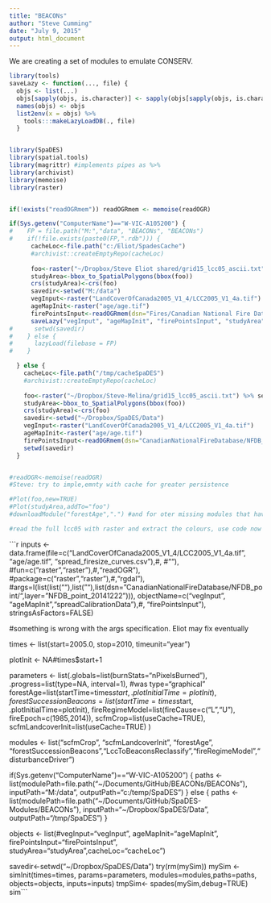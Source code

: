 ```yaml
---
title: "BEACONs"
author: "Steve Cumming"
date: "July 9, 2015"
output: html_document
---
```


We are creating a set of modules to emulate CONSERV.

```r
library(tools)
saveLazy <- function(..., file) {
  objs <- list(...)
  objs[sapply(objs, is.character)] <- sapply(objs[sapply(objs, is.character)], get, simplify=FALSE)
  names(objs) <- objs
  list2env(x = objs) %>%
    tools:::makeLazyLoadDB(., file)
  }



```

```r

library(SpaDES)
library(spatial.tools)
library(magrittr) #implements pipes as %>%
library(archivist)
library(memoise)
library(raster)


if(!exists("readOGRmem")) readOGRmem <- memoise(readOGR)

if(Sys.getenv("ComputerName")=="W-VIC-A105200") {
#    FP = file.path("M:","data", "BEACONs", "BEACONs")
#    if(!file.exists(paste0(FP,".rdb"))) {
      cacheLoc<-file.path("c:/Eliot/SpadesCache")
      #archivist::createEmptyRepo(cacheLoc)
      
      foo<-raster("~/Dropbox/Steve Eliot shared/grid15_lcc05_ascii.txt") %>% setMinMax
      studyArea<-bbox_to_SpatialPolygons(bbox(foo))
      crs(studyArea)<-crs(foo)
      savedir<-setwd("M:/data")
      vegInput<-raster("LandCoverOfCanada2005_V1_4/LCC2005_V1_4a.tif")
      ageMapInit<-raster("age/age.tif")
      firePointsInput<-readOGRmem(dsn="Fires/Canadian National Fire Database/NFDB_point",layer="NFDB_point_20141222")
      saveLazy("vegInput", "ageMapInit", "firePointsInput", "studyArea", file=FP)
#      setwd(savedir)
#    } else {
#      lazyLoad(filebase = FP)
#    }

  } else {
    cacheLoc<-file.path("/tmp/cacheSpaDES")
    #archivist::createEmptyRepo(cacheLoc)
  
    foo<-raster("~/Dropbox/Steve-Melina/grid15_lcc05_ascii.txt") %>% setMinMax
    studyArea<-bbox_to_SpatialPolygons(bbox(foo))
    crs(studyArea)<-crs(foo)
    savedir<-setwd("~/Dropbox/SpaDES/Data")
    vegInput<-raster("LandCoverOfCanada2005_V1_4/LCC2005_V1_4a.tif")
    ageMapInit<-raster("age/age.tif")
    firePointsInput<-readOGRmem(dsn="CanadianNationalFireDatabase/NFDB_point/",layer="NFDB_point_20141222")
    setwd(savedir)
  }


#readOGR<-memoise(readOGR)
#Steve: try to imple,emnty with cache for greater persistence

#Plot(foo,new=TRUE)
#Plot(studyArea,addTo="foo")
#downloadModule("forestAge",".") #and for oter missing modules that have been written allready

#read the full lcc05 with raster and extract the colours, use code now in scfmCrop

```

```r
 inputs <- data.frame(file=c("LandCoverOfCanada2005_V1_4/LCC2005_V1_4a.tif",
                              "age/age.tif",
                              "spread_firesize_curves.csv"),#,
                              #""),
                        #fun=c("raster","raster"),#,"readOGR"),
                        #package=c("raster","raster"),#,"rgdal"),
                        #args=I(list(list(""),list(""),list(dsn="CanadianNationalFireDatabase/NFDB_point/",layer="NFDB_point_20141222"))),
                        objectName=c("vegInput", "ageMapInit","spreadCalibrationData"),#, "firePointsInput"),
                        stringsAsFactors=FALSE)

#something is wrong with the args specification. Eliot may fix eventually

times <- list(start=2005.0, stop=2010, timeunit="year")

plotInit <- NA#times$start+1

parameters <- list(.globals=list(burnStats="nPixelsBurned"),
                   .progress=list(type=NA, interval=1), #was type="graphical"
                   forestAge=list(startTime=times$start,.plotInitialTime=plotInit),
                   forestSuccessionBeacons=list(startTime=times$start,
                                                .plotInitialTime=plotInit),
                   fireRegimeModel=list(fireCause=c("L","U"), fireEpoch=c(1985,2014)),
                   scfmCrop=list(useCache=TRUE),
                   scfmLandcoverInit=list(useCache=TRUE)
              )

modules <- list("scfmCrop", "scfmLandcoverInit", "forestAge", "forestSuccessionBeacons","LccToBeaconsReclassify","fireRegimeModel","disturbanceDriver")
            

if(Sys.getenv("ComputerName")=="W-VIC-A105200") {
  paths <- list(modulePath=file.path("~/Documents/GitHub/BEACONs/BEACONs"),
             inputPath="M:/data",
             outputPath="c:/temp/SpaDES")
} else {
  paths <- list(modulePath=file.path("~/Documents/GitHub/SpaDES-Modules/BEACONs"),
             inputPath="~/Dropbox/SpaDES/Data",
             outputPath="/tmp/SpaDES")
}


objects <- list(#vegInput="vegInput", ageMapInit="ageMapInit",
                firePointsInput="firePointsInput",
                studyArea="studyArea",cacheLoc="cacheLoc")

savedir<-setwd("~/Dropbox/SpaDES/Data")
try(rm(mySim))
mySim <- simInit(times=times, params=parameters, modules=modules,paths=paths, objects=objects, inputs=inputs) 
tmpSim<- spades(mySim,debug=TRUE)
sim```
